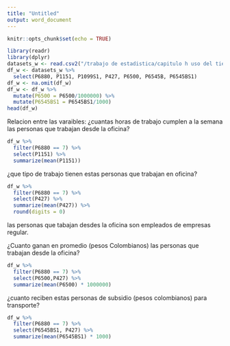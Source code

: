 ---
title: "Untitled"
output: word_document
---

```{r setup, include=FALSE}
knitr::opts_chunk$set(echo = TRUE)
```

```{r message=FALSE, warning=FALSE, include=FALSE, paged.print=FALSE}
library(readr)
library(dplyr)
datasets_w <- read.csv2("/trabajo de estadistica/capitulo h uso del tiempo/capitulo h1.csv")
df_w <- datasets_w %>%
  select(P6880, P1151, P1099S1, P427, P6500, P6545B, P6545BS1)
df_w <- na.omit(df_w)
df_w <- df_w %>%
  mutate(P6500 = P6500/1000000) %>%
  mutate(P6545BS1 = P6545BS1/1000)
head(df_w)
```


Relacion entre las varaibles:
  ¿cuantas horas de trabajo cumplen a la semana las personas que trabajan desde la oficina?
  
```{r}
df_w %>%
  filter(P6880 == 7) %>%
  select(P1151) %>%
  summarize(mean(P1151))
```

¿que tipo de trabajo tienen estas personas que trabajan en oficina?
```{r}
df_w %>%
  filter(P6880 == 7) %>%
  select(P427) %>%
  summarize(mean(P427)) %>%
  round(digits = 0)
```
las personas que tabajan desdes la oficina son empleados de empresas regular.

¿Cuanto ganan en promedio (pesos Colombianos) las personas que trabajan desde la oficina?
```{r}
df_w %>%
  filter(P6880 == 7) %>%
  select(P6500,P427) %>%
  summarize(mean(P6500) * 1000000)
```

¿cuanto reciben estas personas de subsidio (pesos colombianos) para transporte?
```{r}
df_w %>%
  filter(P6880 == 7) %>%
  select(P6545BS1, P427) %>%
  summarize(mean(P6545BS1) * 1000)
  
```

